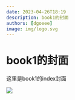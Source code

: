 ```yaml
---
date: 2023-04-26T18:19
description: book1的封面
authors: [dgoeee]
image: img/logo.svg
---
```


# book1的封面

这里是book1的index封面

![](https://www.cguardian.com/images/GD-2021-CN006/GD-2021-CN006-008-041/_lastModified1636068179000_/2048/l.jpg)





